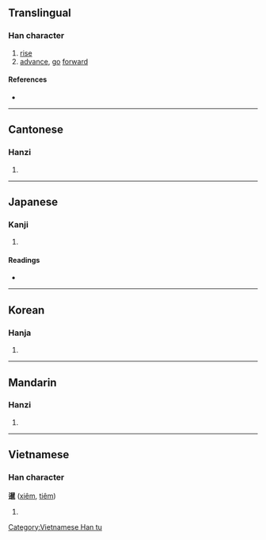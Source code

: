 {{character info/new}}
==Translingual==

===Han character===
{{Han char|rn=72|rad=日|as=12|sn=16|four=36301|canj=YAOG|ids=⿺辶⿱日隹}}

# [[rise]]
# [[advance]], [[go]] [[forward]]

====References====
* {{Han ref|kx=0499.390|dkj=14150|dj=0869.100|hdz=63882.060|uh=66B9|ud=26297|bh=BEE6|bd=48870}}

----

==Cantonese==

===Hanzi===
{{yue-hanzi|jyut=[[cim1]], [[cim3]]|y=chim1, chim3}}

# {{defn|lang=yue|sort=日12}}

----

==Japanese==

===Kanji===
{{ja-kanji|grade=|rs=日12}}

# {{defn|lang=ja|sort=日12}}

====Readings====
* {{ja-readings|on=[[せん]] (sen)|kun=[[すすむ]] (susumu)}}

----

==Korean==

===Hanja===
{{ko-hanja|hangeul=섬|eumhun=|rv=seom|mr=sŏm|y=sem}}

# {{defn|lang=ko|sort=日12}}

----

==Mandarin==

===Hanzi===
{{cmn-hanzi|pin=[[xiān]] ([[xian1]])|wg=hsien<sup>1</sup>}}

# {{defn|lang=cmn|sort=日12}}

----

==Vietnamese==

===Han character===
'''暹''' ([[xiêm]], [[tiêm]])

# {{defn|lang=vi}}

[[Category:Vietnamese Han tu]]